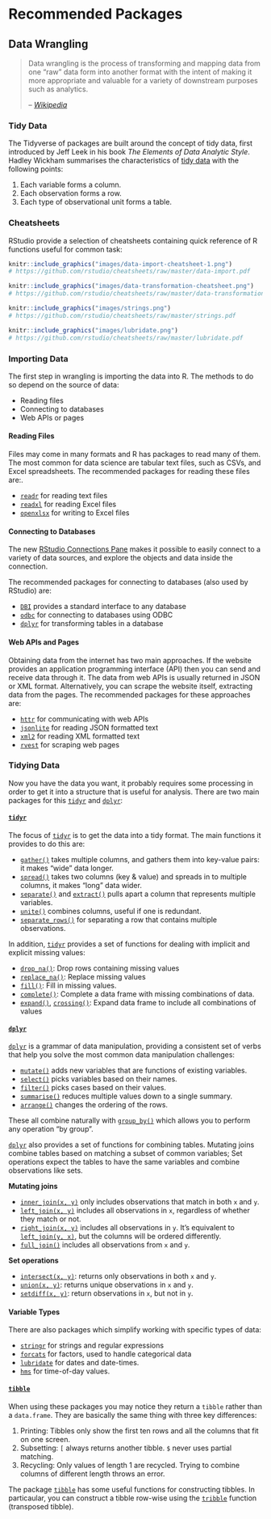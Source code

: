 # Recommended Packages {#packages}

## Data Wrangling

> Data wrangling is the process of transforming and mapping data from one "raw" data form 
> into another format with the intent of making it more appropriate and valuable for a 
> variety of downstream purposes such as analytics.
>
> -- [_Wikipedia_](https://en.wikipedia.org/wiki/Data_wrangling)


### Tidy Data

The Tidyverse of packages are built around the concept of tidy data, first introduced by 
Jeff Leek in his book _The Elements of Data Analytic Style_. Hadley Wickham summarises the 
characteristics of [tidy data](http://tidyr.tidyverse.org/articles/tidy-data.html) with 
the following points:

 1. Each variable forms a column.
 2. Each observation forms a row.
 3. Each type of observational unit forms a table.


### Cheatsheets

RStudio provide a selection of cheatsheets containing quick reference of R functions 
useful for common task:

```r
knitr::include_graphics("images/data-import-cheatsheet-1.png")
# https://github.com/rstudio/cheatsheets/raw/master/data-import.pdf
```

```r
knitr::include_graphics("images/data-transformation-cheatsheet.png")
# https://github.com/rstudio/cheatsheets/raw/master/data-transformation.pdf
```

```r
knitr::include_graphics("images/strings.png")
# https://github.com/rstudio/cheatsheets/raw/master/strings.pdf
```

```r
knitr::include_graphics("images/lubridate.png")
# https://github.com/rstudio/cheatsheets/raw/master/lubridate.pdf
```


### Importing Data

The first step in wrangling is importing the data into R. The methods to do so depend on the 
source of data:

 - Reading files
 - Connecting to databases
 - Web APIs or pages


#### Reading Files

Files may come in many formats and R has packages to read many of them. The most common 
for data science are tabular text files, such as CSVs, and Excel spreadsheets. The 
recommended packages for reading these files are:.

 - [`readr`](http://readr.tidyverse.org/) for reading text files
 - [`readxl`](http://readxl.tidyverse.org/) for reading Excel files
 - [`openxlsx`](https://www.rdocumentation.org/packages/openxlsx/) for writing to Excel 
   files


#### Connecting to Databases

The new [RStudio Connections Pane](https://db.rstudio.com/) makes it possible to easily
connect to a variety of data sources, and explore the objects and data inside the 
connection.

The recommended packages for connecting to databases (also used by RStudio) are:

 - [`DBI`](https://db.rstudio.com/DBI) provides a standard interface to any database
 - [`odbc`](https://db.rstudio.com/odbc/) for connecting to databases using ODBC
 - [`dplyr`](https://db.rstudio.com/dplyr/) for transforming tables in a database


#### Web APIs and Pages

Obtaining data from the internet has two main approaches. If the website provides an
application programming interface (API) then you can send and receive data through it.
The data from web APIs is usually returned in JSON or XML format. Alternatively, you can
scrape the website itself, extracting data from the pages. The recommended packages for 
these approaches are:

 - [`httr`](http://httr.r-lib.org/) for communicating with web APIs
 - [`jsonlite`](https://www.rdocumentation.org/packages/jsonlite) for reading JSON 
   formatted text
 - [`xml2`](https://www.rdocumentation.org/packages/xml2) for reading XML formatted text
 - [`rvest`](https://www.rdocumentation.org/packages/rvest) for scraping 
   web pages


### Tidying Data

Now you have the data you want, it probably requires some processing in order to get it
into a structure that is useful for analysis. There are two main packages for this 
[`tidyr`](http://tidyr.tidyverse.org) and [`dplyr`](http://dplyr.tidyverse.org):


#### [`tidyr`](http://tidyr.tidyverse.org)

The focus of [`tidyr`](http://tidyr.tidyverse.org) is to get the data into a tidy format. 
The main functions it provides to do this are:

 - [`gather()`](http://tidyr.tidyverse.org/reference/gather.html) takes multiple columns, 
   and gathers them into key-value pairs: it makes "wide" data longer.
 - [`spread()`](http://tidyr.tidyverse.org/reference/spread.html) takes two columns (key 
   & value) and spreads in to multiple columns, it makes "long" data wider.
 - [`separate()`](http://tidyr.tidyverse.org/reference/separate.html) and 
   [`extract()`](http://tidyr.tidyverse.org/reference/extract.html) pulls apart a column 
   that represents multiple variables.
 - [`unite()`](http://tidyr.tidyverse.org/reference/unite.html) combines columns, useful 
   if one is redundant.
 - [`separate_rows()`](http://tidyr.tidyverse.org/reference/gather.html) for separating 
   a row that contains multiple observations.

In addition, [`tidyr`](http://tidyr.tidyverse.org) provides a set of functions for dealing
with implicit and explicit missing values:

 - [`drop_na()`](http://tidyr.tidyverse.org/reference/drop_na.html): Drop rows containing
   missing values
 - [`replace_na()`](http://tidyr.tidyverse.org/reference/replace_na.html): Replace missing
   values
 - [`fill()`](http://tidyr.tidyverse.org/reference/fill.html): Fill in missing values.
 - [`complete()`](http://tidyr.tidyverse.org/reference/complete.html): Complete a data frame
   with missing combinations of data.
 - [`expand()`](http://tidyr.tidyverse.org/reference/expand.html), 
   [`crossing()`](http://tidyr.tidyverse.org/reference/expand.html): Expand data frame to
   include all combinations of values


#### [`dplyr`](http://dplyr.tidyverse.org)

[`dplyr`](http://dplyr.tidyverse.org) is a grammar of data manipulation, providing a
consistent set of verbs that help you solve the most common data manipulation challenges:

 - [`mutate()`](http://dplyr.tidyverse.org/reference/mutate.html) adds new variables that 
   are functions of existing variables.
 - [`select()`](http://dplyr.tidyverse.org/reference/select.html) picks variables based on
   their names.
 - [`filter()`](http://dplyr.tidyverse.org/reference/filter.html) picks cases based on 
   their values.
 - [`summarise()`](http://dplyr.tidyverse.org/reference/summarise.html) reduces multiple 
   values down to a single summary.
 - [`arrange()`](http://dplyr.tidyverse.org/reference/arrange.html) changes the ordering of 
   the rows.

These all combine naturally with
[`group_by()`](http://dplyr.tidyverse.org/reference/group_by.html) which allows you to 
perform any operation "by group".

[`dplyr`](http://dplyr.tidyverse.org) also provides a set of functions for combining 
tables. Mutating joins combine tables based on matching a subset of common variables; 
Set operations expect the tables to have the same variables and combine observations like
sets.

**Mutating joins**

 - [`inner_join(x, y)`](http://dplyr.tidyverse.org/reference/join.html) only includes
   observations that match in both `x` and `y`.
 - [`left_join(x, y)`](http://dplyr.tidyverse.org/reference/join.html) includes all
   observations in `x`, regardless of whether they match or not.
 - [`right_join(x, y)`](http://dplyr.tidyverse.org/reference/join.html) includes all
   observations in `y`. It’s equivalent to 
   [`left_join(y, x)`](http://dplyr.tidyverse.org/reference/join.html), but the columns 
   will be ordered differently.
 - [`full_join()`](http://dplyr.tidyverse.org/reference/join.html) includes all 
   observations from `x` and `y`.

**Set operations**

 - [`intersect(x, y)`](http://dplyr.tidyverse.org/reference/setops.html): returns only
   observations in both `x` and `y`.
 - [`union(x, y)`](http://dplyr.tidyverse.org/reference/setops.html): returns unique
   observations in `x` and `y`.
 - [`setdiff(x, y)`](http://dplyr.tidyverse.org/reference/setops.html): return observations 
   in `x`, but not in `y`.


#### Variable Types

There are also packages which simplify working with specific types of data:

 - [`stringr`](http://stringr.tidyverse.org/) for strings and regular expressions
 - [`forcats`](http://forcats.tidyverse.org/) for factors, used to handle categorical data
 - [`lubridate`](http://lubridate.tidyverse.org/) for dates and date-times.
 - [`hms`](https://www.rdocumentation.org/packages/hms) for time-of-day values.


#### [`tibble`](http://tibble.tidyverse.org/)

When using these packages you may notice they return a `tibble` rather than a `data.frame`.
They are basically the same thing with three key differences:

 1. Printing: Tibbles only show the first ten rows and all the columns that fit on one 
    screen.
 2. Subsetting: `[` always returns another tibble. `$` never uses partial matching.
 3. Recycling: Only values of length 1 are recycled. Trying to combine columns of 
    different length throws an error.

The package [`tibble`](http://tibble.tidyverse.org/) has some useful functions for
constructing tibbles. In particaular, you can construct a tibble row-wise using the
[`tribble`](http://tibble.tidyverse.org/reference/tribble.html) function (transposed 
tibble).
